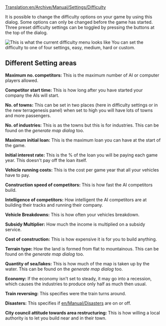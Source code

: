 [[Translation:en/Archive/Manual/Settings/Difficulty]]
{{en/Mergeto|en/Archive/Manual/Settings/Difficulty}}
{{en/Manual/Navigation}}

It is possible to change the difficulty options on your game by using this dialog. Some options can only be changed before the game has started. Three preset difficulty settings can be toggled by pressing the buttons at the top of the dialog.

[[File:en/Difficulty level setting screen.png|center|frame|This is what the current difficulty menu looks like]]
You can set the difficulty to one of four settings, easy, medium, hard or custom.


==Different Setting areas==

'''Maximum no. competitors:''' This is the maximum number of AI or computer players allowed.

'''Competitor start time:''' This is how long after you have started your company the AIs will start.

'''No. of towns:''' This can be set in two places (here in difficulty settings or in the new terragenesis panel) when set to high you will have lots of towns and more passengers.

'''No. of industries:''' This is as the towns but this is for industries. This can be found on the ''generate map dialog'' too.

'''Maximum initial loan:''' This is the maximum loan you can have at the start of the game.

'''Initial interest rate:''' This is the % of the loan you will be paying each game year. This doesn't pay off the loan itself.

'''Vehicle running costs:''' This is the cost per game year that all your vehicles have to pay. 

'''Construction speed of competitors:''' This is how fast the AI competitors build.

'''Intelligence of competitors:''' How intelligent the AI competitors are at building their tracks and running their company.

'''Vehicle Breakdowns:''' This is how often your vehicles breakdown.

'''Subsidy Multiplier:''' How much the income is multiplied on a subsidy service.

'''Cost of construction:''' This is how expensive it is for you to build anything.

'''Terrain type:''' How the land is formed from flat to mountainous. This can be found on the ''generate map dialog'' too.

'''Quantity of sea/lakes:''' This is how much of the map is taken up by the water. This can be found on the ''generate map dialog'' too.

'''Economy:''' If the economy isn't set to steady, it may go into a recession, which causes the industries to produce only half as much then usual. 

'''Train reversing:''' This specifies were the train turns around.

'''Disasters:''' This specifies if [[en/Manual/Disasters]] are on or off.

'''City council attitude towards area restructuring:''' This is how willing a local authority is to let you build near and in their town.